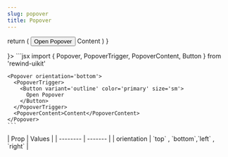 ```yaml
---
slug: popover
title: Popover
---
```



  return (
    <Popover orientation='bottom'>
      <PopoverTrigger>
        <Button variant='outline' color='primary' size='sm'>
          Open Popover
        </Button>
      </PopoverTrigger>
      <PopoverContent>Content</PopoverContent>
    </Popover>
  )
}

<div className="flex flex-col gap-8 justify-center items-center">
  <DocsTemplate preview={<PopoverPreview />}>
    ```jsx
    import { Popover, PopoverTrigger, PopoverContent, Button } from 'rewind-uikit'

    <Popover orientation='bottom'>
      <PopoverTrigger>
        <Button variant='outline' color='primary' size='sm'>
          Open Popover
        </Button>
      </PopoverTrigger>
      <PopoverContent>Content</PopoverContent>
    </Popover>
    ```

   </DocsTemplate>
   <div> 
    | Prop    | Values |
    | -------- | ------- |
    | orientation | `top` , `bottom`,`left` , `right`  |
  </div>
</div>
